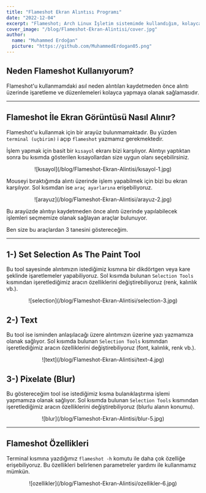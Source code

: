 ```yaml
---
title: "Flameshot Ekran Alıntısı Programı"
date: "2022-12-04"
excerpt: "Flameshot; Arch Linux İşletim sistemimde kullandığım, kolayca ekran görüntüsü almak ve görüntüyü kaydetmeden üzerinde değişiklikler ve düzenlemeler yapmaya olanak sağlayan kullanışlı bir uygulamadır."
cover_image: "/blog/Flameshot-Ekran-Alintisi/cover.jpg"
author:
  name: "Muhammed Erdoğan"
  picture: "https://github.com/MuhammedErdogan05.png"
---
```


## Neden Flameshot Kullanıyorum?

Flameshot'u kullanmamdaki asıl neden alıntıları kaydetmeden önce alıntı üzerinde işaretleme ve düzenlemeleri kolayca yapmaya olanak sağlamasıdır.

---

## Flameshot İle Ekran Görüntüsü Nasıl Alınır?

Flameshot'u kullanmak için bir arayüz bulunmamaktadır. Bu yüzden `terminal (uçbirim)` i açıp `flameshot` yazmamız gerekmektedir.

İşlem yapmak için basit bir `kısayol` ekranı bizi karşılıyor. Alıntıyı yaptıktan sonra bu kısımda gösterilen kısayollardan size uygun olanı seçebilirsiniz.

<center>![kısayol](/blog/Flameshot-Ekran-Alintisi/kısayol-1.jpg)</center>

Mouseyi bıraktığımda alıntı üzerinde işlem yapabilmek için bizi bu ekran karşılıyor. Sol kısımdan ise `araç ayarlarına` erişebiliyoruz.

<center>![arayuz](/blog/Flameshot-Ekran-Alintisi/arayuz-2.jpg)</center>

Bu arayüzde alıntıyı kaydetmeden önce alıntı üzerinde yapılabilecek işlemleri seçmemize olanak sağlayan araçlar bulunuyor.

Ben size bu araçlardan 3 tanesini göstereceğim.

---

## 1-) Set Selection As The Paint Tool

Bu tool sayesinde alıntımızın istediğimiz kısmına bir dikdörtgen veya kare şeklinde işaretlemeler yapabiliyoruz. Sol kısımda bulunan `Selection Tools` kısmından işeretlediğimiz aracın özelliklerini değiştirebiliyoruz (renk, kalınlık vb.).

<center>![selection](/blog/Flameshot-Ekran-Alintisi/selection-3.jpg)</center>

## 2-) Text

Bu tool ise isminden anlaşılacağı üzere alıntımızın üzerine yazı yazmamıza olanak sağlıyor. Sol kısımda bulunan `Selection Tools` kısmından işeretlediğimiz aracın özelliklerini değiştirebiliyoruz (font, kalınlık, renk vb.).

<center>![text](/blog/Flameshot-Ekran-Alintisi/text-4.jpg)</center>

## 3-) Pixelate (Blur)

Bu göstereceğim tool ise istediğimiz kısma bulanıklaştırma işlemi yapmamıza olanak sağlıyor. Sol kısımda bulunan `Selection Tools` kısmından işeretlediğimiz aracın özelliklerini değiştirebiliyoruz (blurlu alanın konumu).

<center>![blur](/blog/Flameshot-Ekran-Alintisi/blur-5.jpg)</center>

---

## Flameshot Özellikleri

Terminal kısmına yazdığımız `flameshot -h` komutu ile daha çok özelliğe erişebiliyoruz. Bu özellikleri belirlenen parametreler yardımı ile kullanmamız mümkün.

<center>![ozellikler](/blog/Flameshot-Ekran-Alintisi/ozellikler-6.jpg)</center>
